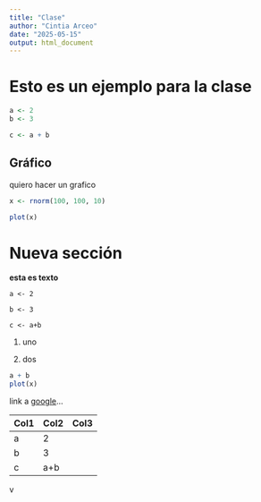 ---
title: "Clase"
author: "Cintia Arceo"
date: "2025-05-15"
output: html_document
---

# Esto es un ejemplo para la clase

```{r}
a <- 2
b <- 3

c <- a + b
```

## Gráfico

quiero hacer un grafico

```{r}
x <- rnorm(100, 100, 10)

plot(x)
```

# Nueva sección

**esta es texto**

`a <- 2`

`b <- 3`

`c <- a+b`

1.  uno

2.  dos

``` r
a + b
plot(x)
```

link a [google](https://www.google.com)...

| Col1 | Col2 | Col3 |
|------|------|------|
| a    | 2    |      |
| b    | 3    |      |
| c    | a+b  |      |
v
